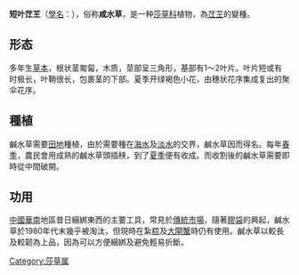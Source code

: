 {{Infraspeciesbox
|name = 短叶茳芏
| genus = Cyperus
| species = C. malaccensis
|varietas ='''短葉茳芏 ''C. m. var. brevifolius'''''
| synonyms = 
|}}

'''短叶茳芏'''（[[學名|學名]]：{{sname|''Cyperus malaccensis var. brevifolius''}}），俗称'''咸水草'''，是一种[[莎草科|莎草科]]植物，為[[茳芏|茳芏]]的變種。

==形态==
多年生[[草本|草本]]，根状茎匍匐，木质，莖部呈三角形，基部有1～2叶片。叶片短或有时极长，叶鞘很长，包裹茎的下部。夏季开绿褐色小花，由穗状花序集成复出的聚伞花序。

==種植==
鹹水草需要[[田地|田地]]種植，由於需要種在[[海水|海水]]及[[淡水|淡水]]的交界，鹹水草因而得名。每年[[春季|春季]]，農民會用成熟的鹹水草頭插秧，到了[[夏季|夏季]]便有收成。而收割後的鹹水草需要即時從中間破開。

==功用==
[[中國|中國]][[華南|華南]]地區昔日綑綁東西的主要工具，常見於[[傳統市場|傳統市場]]，隨著[[膠袋|膠袋]]的興起，鹹水草於1980年代末幾乎被淘汰，但現時在紮[[粽|粽]]及[[大閘蟹|大閘蟹]]時仍有使用。鹹水草以較長及較韌為上品，因為可以方便綑綁及避免輕易折斷。
{{Taxonbar|from=Q1000126}}

[[Category:莎草属|Category:莎草属]]


{{Plant-stub}}